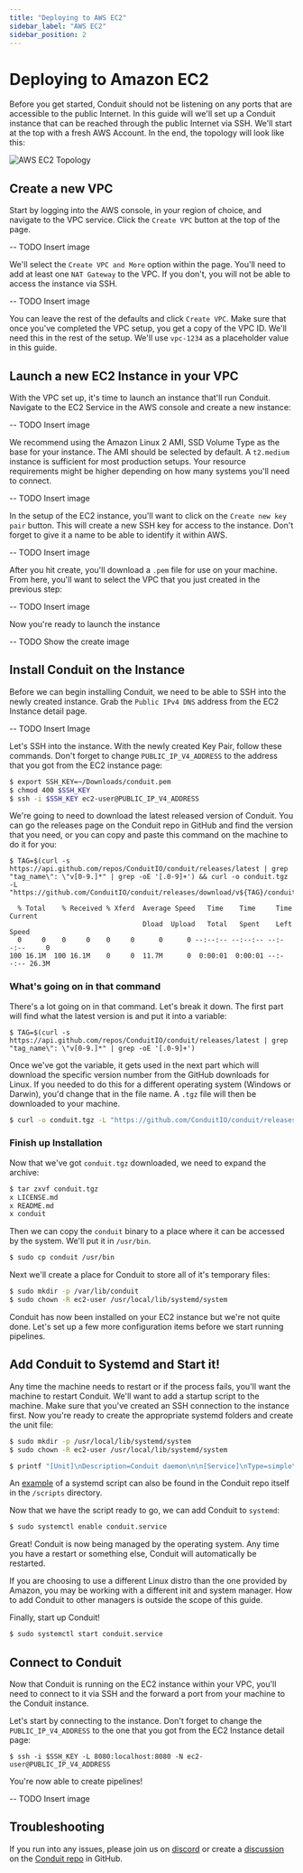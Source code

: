 ```yaml
---
title: "Deploying to AWS EC2"
sidebar_label: "AWS EC2"
sidebar_position: 2
---
```


# Deploying to Amazon EC2

Before you get started, Conduit should not be listening on any ports that are accessible to the public Internet. In this guide will we'll set up a Conduit instance that can be reached through the public Internet via SSH. We'll start at the top with a fresh AWS Account. In the end, the topology will look like this:

![AWS EC2 Topology](/images/guides/aws-ec2-deployment/aws_ec2_conduit_setup.png)

## Create a new VPC

Start by logging into the AWS console, in your region of choice, and navigate to the VPC service. Click the `Create VPC` button at the top of the page.

-- TODO Insert image

We'll select the `Create VPC and More` option within the page. You'll need to add at least one `NAT Gateway` to the VPC. If you don't, you will not be able to access the instance via SSH.

-- TODO Insert image

You can leave the rest of the defaults and click `Create VPC`. Make sure that once you've completed the VPC setup, you get a copy of the VPC ID. We'll need this in the rest of the setup. We'll use `vpc-1234` as a placeholder value in this guide.

## Launch a new EC2 Instance in your VPC

With the VPC set up, it's time to launch an instance that'll run Conduit. Navigate to the EC2 Service in the AWS console and create a new instance:

-- TODO Insert image

We recommend using the Amazon Linux 2 AMI, SSD Volume Type as the base for your instance. The AMI should be selected by default. A `t2.medium` instance is sufficient for most production setups. Your resource requirements might be higher depending on how many systems you'll need to connect.

-- TODO Insert image

In the setup of the EC2 instance, you'll want to click on the `Create new key pair` button. This will create a new SSH key for access to the instance. Don't forget to give it a name to be able to identify it within AWS.

-- TODO Insert image

After you hit create, you'll download a `.pem` file for use on your machine. From here, you'll want to select the VPC that you just created in the previous step:

-- TODO Insert image

Now you're ready to launch the instance


-- TODO Show the create image


## Install Conduit on the Instance

Before we can begin installing Conduit, we need to be able to SSH into the newly created instance. Grab the `Public IPv4 DNS` address from the EC2 Instance detail page.

-- TODO Insert Image

Let's SSH into the instance. With the newly created Key Pair, follow these commands. Don't forget to change `PUBLIC_IP_V4_ADDRESS` to the address that you got from the EC2 instance page:

```bash
$ export SSH_KEY=~/Downloads/conduit.pem
$ chmod 400 $SSH_KEY
$ ssh -i $SSH_KEY ec2-user@PUBLIC_IP_V4_ADDRESS
```

We're going to need to download the latest released version of Conduit. You can go the releases page on the Conduit repo in GitHub and find the version that you need, or you can copy and paste this command on the machine to do it for you:

```shell
$ TAG=$(curl -s https://api.github.com/repos/ConduitIO/conduit/releases/latest | grep "tag_name\": \"v[0-9.]*" | grep -oE '[.0-9]+') && curl -o conduit.tgz -L "https://github.com/ConduitIO/conduit/releases/download/v${TAG}/conduit_${TAG}_Linux_x86_64.tar.gz"

  % Total    % Received % Xferd  Average Speed   Time    Time     Time  Current
                                 Dload  Upload   Total   Spent    Left  Speed
  0     0    0     0    0     0      0      0 --:--:-- --:--:-- --:--:--     0
100 16.1M  100 16.1M    0     0  11.7M      0  0:00:01  0:00:01 --:--:-- 26.3M
```

### What's going on in that command

There's a lot going on in that command. Let's break it down. The first part will find what the latest version is and put it into a variable:

```shell
$ TAG=$(curl -s https://api.github.com/repos/ConduitIO/conduit/releases/latest | grep "tag_name\": \"v[0-9.]*" | grep -oE '[.0-9]+')
```

Once we've got the variable, it gets used in the next part which will download the specific version number from the GitHub downloads for Linux. If you needed to do this for a different operating system (Windows or Darwin), you'd change that in the file name. A `.tgz` file will then be downloaded to your machine.

```bash
$ curl -o conduit.tgz -L "https://github.com/ConduitIO/conduit/releases/download/v${TAG}/conduit_${TAG}_Linux_x86_64.tar.gz"
```

### Finish up Installation

Now that we've got `conduit.tgz` downloaded, we need to expand the archive:

```bash
$ tar zxvf conduit.tgz
x LICENSE.md
x README.md
x conduit
```

Then we can copy the `conduit` binary to a place where it can be accessed by the system. We'll put it in `/usr/bin`.

```bash
$ sudo cp conduit /usr/bin
```

Next we'll create a place for Conduit to store all of it's temporary files:

```bash
$ sudo mkdir -p /var/lib/conduit
$ sudo chown -R ec2-user /usr/local/lib/systemd/system
```

Conduit has now been installed on your EC2 instance but we're not quite done. Let's set up a few more configuration items before we start running pipelines.


## Add Conduit to Systemd and Start it!

Any time the machine needs to restart or if the process fails, you'll want the machine to restart Conduit. We'll want to add a startup script to the machine. Make sure that you've created an SSH connection to the instance first. Now you're ready to create the appropriate systemd folders and create the unit file:

```bash
$ sudo mkdir -p /usr/local/lib/systemd/system
$ sudo chown -R ec2-user /usr/local/lib/systemd/system

$ printf "[Unit]\nDescription=Conduit daemon\n\n[Service]\nType=simple\nUser=ec2-user\nWorkingDirectory=/var/lib/conduit\nExecStart=/usr/bin/conduit\n\n[Install]\nWantedBy=multi-user.target" >> /usr/local/lib/systemd/system/conduit.service
```

An [example](https://github.com/ConduitIO/conduit/blob/main/scripts/conduit.service) of a systemd script can also be found in the Conduit repo itself in the `/scripts` directory.

Now that we have the script ready to go, we can add Conduit to `systemd`:

```bash
$ sudo systemctl enable conduit.service
```

Great! Conduit is now being managed by the operating system. Any time you have a restart or something else, Conduit will automatically be restarted.

If you are choosing to use a different Linux distro than the one provided by Amazon, you may be working with a different init and system manager. How to add Conduit to other managers is outside the scope of this guide.

Finally, start up Conduit!

```bash
$ sudo systemctl start conduit.service
```

## Connect to Conduit

Now that Conduit is running on the EC2 instance within your VPC, you'll need to connect to it via SSH and the forward a port from your machine to the Conduit instance.

Let's start by connecting to the instance. Don't forget to change the `PUBLIC_IP_V4_ADDRESS` to the one that you got from the EC2 Instance detail page:

```shell
$ ssh -i $SSH_KEY -L 8080:localhost:8080 -N ec2-user@PUBLIC_IP_V4_ADDRESS
```

You're now able to create pipelines!

-- TODO Insert image

## Troubleshooting

If you run into any issues, please join us on [discord](https://discord.meroxa.com) or create a [discussion](https://github.com/ConduitIO/conduit/discussions/new) on the [Conduit repo](https://github.com/conduitio/conduit) in GitHub.

